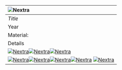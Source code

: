 
| <Image src="/og.png" alt="Nextra" width={1536/2} height={768/2} layout="intrinsic"/> |
| :--- |
| _Title_ |
| Year |
| Material: |
| Details |
| <a class="detail" href="./public/elma1.jpg"><Image src="/thumb/A.png" alt="Nextra" width={100} height={100} layout="intrinsic"/></a><a class="detail" href="./public/elma1.jpg"><Image src="/thumb/A.png" alt="Nextra" width={100} height={100} layout="intrinsic"/></a><a class="detail" href="./public/elma1.jpg"><Image src="/thumb/A.png" alt="Nextra" width={100} height={100} layout="intrinsic"/></a> |
| <a class="detail" href="./public/elma1.jpg"><Image src="/thumb/A.png" alt="Nextra" width={100} height={100} layout="intrinsic"/></a><a class="detail" href="./public/elma1.jpg"><Image src="/thumb/A.png" alt="Nextra" width={100} height={100} layout="intrinsic"/></a><a class="detail" href="./public/elma1.jpg"><Image src="/thumb/A.png" alt="Nextra" width={100} height={100} layout="intrinsic"/></a><a class="detail" href="./public/elma1.jpg"><Image src="/thumb/A.png" alt="Nextra" width={100} height={100} layout="intrinsic"/></a> <a class="detail" href="./public/elma1.jpg"><Image src="/thumb/A.png" alt="Nextra" width={100} height={100} layout="intrinsic"/></a>  |

